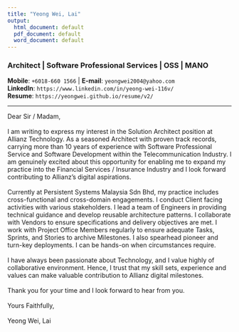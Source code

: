 ```yaml
---
title: "Yeong Wei, Lai"
output:
  html_document: default
  pdf_document: default
  word_document: default
---
```


### Architect | Software Professional Services | OSS | MANO

**Mobile**: `+6018-660 1566` | **E-mail**: `yeongwei2004@yahoo.com` \
**LinkedIn**: `https://www.linkedin.com/in/yeong-wei-116v/` \
**Resume**: `https://yeongwei.github.io/resume/v2/`

---

Dear Sir / Madam,\
\
I am writing to express my interest in the Solution Architect position at Allianz Technology. As a seasoned Architect with proven track records, carrying more than 10 years of experience with Software Professional Service and Software Development within the Telecommunication Industry. I am genuinely excited about this opportunity for enabling me to expand my practice into the Financial Services / Insurance Industry and I look forward contributing to Allianz's digital aspirations.\
\
Currently at Persistent Systems Malaysia Sdn Bhd, my practice includes cross-functional and cross-domain engagements. I conduct Client facing activities with various stakeholders. I lead a team of Engineers in providing technical guidance and develop reusable architecture patterns. I collaborate with Vendors to ensure specifications and delivery objectives are met. I work with Project Office Members regularly to ensure adequate Tasks, Sprints, and Stories to archive Milestones. I also spearhead pioneer and turn-key deployments. I can be hands-on when circumstances require.\
\
I have always been passionate about Technology, and I value highly of collaborative environment. Hence, I trust that my skill sets, experience and values can make valuable contribution to Allianz digital milestones. \
\
Thank you for your time and I look forward to hear from you.
\
\
Yours Faithfully,\
\
Yeong Wei, Lai